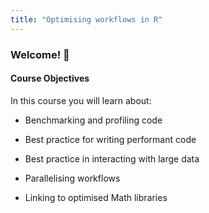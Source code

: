 ```yaml
---
title: "Optimising workflows in R"
---
```


### Welcome! 👋

#### Course Objectives

In this course you will learn about:

-   Benchmarking and profiling code

-   Best practice for writing performant code

-   Best practice in interacting with large data

-   Parallelising workflows

-   Linking to optimised Math libraries

```{}
```
